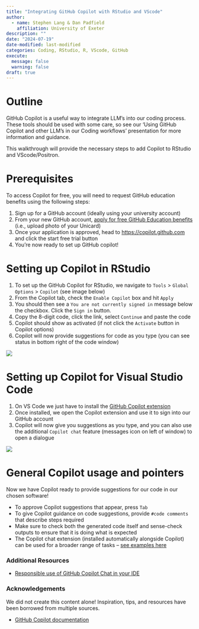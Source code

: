 ```yaml
---
title: "Integrating GitHub Copilot with RStudio and VScode"
author: 
  - name: Stephen Lang & Dan Padfield
    affiliation: University of Exeter
description: ""
date: "2024-07-19"
date-modified: last-modified
categories: Coding, RStudio, R, VScode, GitHub
execute:
  message: false
  warning: false
draft: true
---
```


# Outline

GitHub Copilot is a useful way to integrate LLM's into our coding process. These tools should be used with some care, so see our 'Using GitHub Copilot and other LLM's in our Coding workflows' presentation for more information and guidance.

This walkthrough will provide the necessary steps to add Copilot to RStudio and VScode/Positron.

# Prerequisites

To access Copilot for free, you will need to request GitHub education benefits using the following steps:

1.  Sign up for a GitHub account (ideally using your university account)
2.  From your new GitHub account, [apply for free GitHub Education benefits](https://education.github.com/discount_requests/application) (i.e., upload photo of your Unicard)
3.  Once your application is approved, head to [https://copilot.github.com](https://copilot.github.com/?WT.mc_id=academic-88217-leestott) and click the start free trial button
4.  You're now ready to set up GitHub copilot!

# Setting up Copilot in RStudio

1.  To set up the GitHub Copilot for RStudio, we navigate to `Tools` \> `Global Options` \> `Copilot` (see image below)
2.  From the Copilot tab, check the `Enable Copilot` box and hit `Apply`
3.  You should then see a `You are not currently signed in` message below the checkbox. Click the `Sign in` button.
4.  Copy the 8-digit code, click the link, select `Continue` and paste the code
5.  Copilot should show as activated (if not click the `Activate` button in Copilot options)
6.  Copilot will now provide suggestions for code as you type (you can see status in bottom right of the code window)

![](rstudio_options.png){.lightbox}

# Setting up Copilot for Visual Studio Code

1.  On VS Code we just have to install the [GitHub Copilot extension](https://marketplace.visualstudio.com/items?itemName=GitHub.copilot)
2.  Once installed, we open the Copilot extension and use it to sign into our GitHub account
3.  Copilot will now give you suggestions as you type, and you can also use the additional `Copilot chat` feature (messages icon on left of window) to open a dialogue

![](vscode_copilot.png){.lightbox}

# General Copilot usage and pointers

Now we have Copilot ready to provide suggestions for our code in our chosen software!

-   To approve Copilot suggestions that appear, press `Tab`
-   To give Copilot guidance on code suggestions, provide `#code comments` that describe steps required
-   Make sure to check both the generated code itself and sense-check outputs to ensure that it is doing what is expected
-   The Copilot chat extension (installed automatically alongside Copilot) can be used for a broader range of tasks -- [see examples here](https://docs.github.com/en/copilot/using-github-copilot/example-use-cases/example-prompts-for-copilot-chat?tool=vscode)

### Additional Resources

-   [Responsible use of GitHub Copilot Chat in your IDE](https://docs.github.com/en/copilot/responsible-use-of-github-copilot-features/responsible-use-of-github-copilot-chat-in-your-ide)

### Acknowledgements

We did not create this content alone! Inspiration, tips, and resources have been borrowed from multiple sources.

-   [GitHub Copilot documentation](https://docs.github.com/en/copilot)
